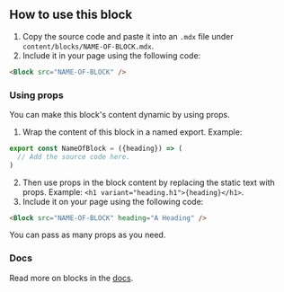 <div>

## How to use this block

1. Copy the source code and paste it into an `.mdx` file under `content/blocks/NAME-OF-BLOCK.mdx`.
1. Include it in your page using the following code:

```md
<Block src="NAME-OF-BLOCK" />
```

### Using props

You can make this block's content dynamic by using props.

1. Wrap the content of this block in a named export. Example:

```jsx title=content/blocks/NAME-OF-BLOCK.mdx
export const NameOfBlock = ({heading}) => (
  // Add the source code here.
)
```

2. Then use props in the block content by replacing the static text with props. Example: `<h1 variant="heading.h1">{heading}</h1>`.
3. Include it on your page using the following code:

```md
<Block src="NAME-OF-BLOCK" heading="A Heading" />
```

You can pass as many props as you need.

### Docs

Read more on blocks in the [docs](/docs/blocks).

</div>
